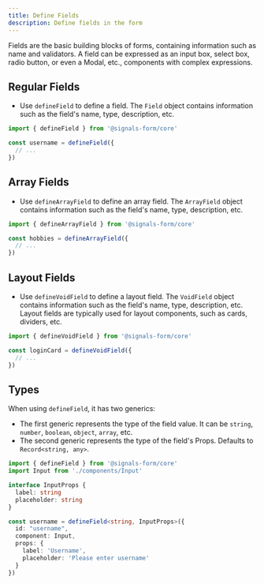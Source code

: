 ```yaml
---
title: Define Fields
description: Define fields in the form
---
```


Fields are the basic building blocks of forms, containing information such as name and validators. A field can be expressed as an input box, select box, radio button, or even a Modal, etc., components with complex expressions.

## Regular Fields
- Use `defineField` to define a field. The `Field` object contains information such as the field's name, type, description, etc.

```ts
import { defineField } from '@signals-form/core'

const username = defineField({
  // ...
})
```

## Array Fields
- Use `defineArrayField` to define an array field. The `ArrayField` object contains information such as the field's name, type, description, etc.

```ts
import { defineArrayField } from '@signals-form/core'

const hobbies = defineArrayField({
  // ...
})
```

## Layout Fields
- Use `defineVoidField` to define a layout field. The `VoidField` object contains information such as the field's name, type, description, etc. Layout fields are typically used for layout components, such as cards, dividers, etc.

```ts
import { defineVoidField } from '@signals-form/core'

const loginCard = defineVoidField({
  // ...
})
```


## Types
When using `defineField`, it has two generics:
- The first generic represents the type of the field value. It can be `string`, `number`, `boolean`, `object`, `array`, etc.
- The second generic represents the type of the field's Props. Defaults to `Record<string, any>`.

```ts
import { defineField } from '@signals-form/core'
import Input from './components/Input'

interface InputProps {
  label: string
  placeholder: string
}

const username = defineField<string, InputProps>({
  id: "username",
  component: Input,
  props: {
    label: 'Username',
    placeholder: 'Please enter username'
  }
})
```
